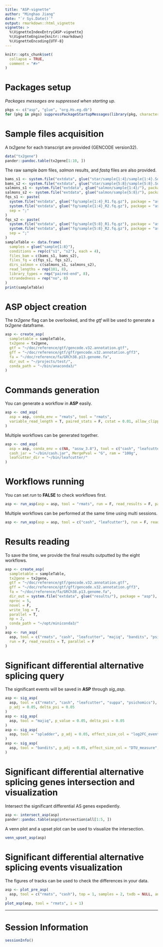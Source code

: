 ```yaml
---
title: "ASP-vignette"
author: "Minghao Jiang"
date: "`r Sys.Date()`"
output: rmarkdown::html_vignette
vignette: >
  %\VignetteIndexEntry{ASP-vignette}
  %\VignetteEngine{knitr::rmarkdown}
  %\VignetteEncoding{UTF-8}
---
```


```r
knitr::opts_chunk$set(
  collapse = TRUE,
  comment = "#>"
)
```

# Packages setup

*Packages messages are suppressed when starting up.*

```r
pkgs <- c("asp", "glue", "org.Hs.eg.db")
for (pkg in pkgs) suppressPackageStartupMessages(library(pkg, character.only = T))
```

# Sample files acquisition

A *tx2gene* for each transcript are provided (GENCODE version32).

```r
data("tx2gene")
pander::pandoc.table(tx2gene[1:10, ])
```

The raw sample *bam* files, *salmon* results, and *fastq* files are also provided.

```r
bams_s1 <- system.file("extdata", glue("star/sample{1:4}/sample{1:4}.SortedByCoord.bam"), package = "asp")
bams_s2 <- system.file("extdata", glue("star/sample{5:8}/sample{5:8}.SortedByCoord.bam"), package = "asp")
salmons_s1 <- system.file("extdata", glue("salmon/sample{1:4}/"), package = "asp")
salmons_s2 <- system.file("extdata", glue("salmon/sample{5:8}/"), package = "asp")
fqs_s1 <- paste(
  system.file("extdata", glue("fq/sample{1:4}_R1.fq.gz"), package = "asp"),
  system.file("extdata", glue("fq/sample{1:4}_R2.fq.gz"), package = "asp"),
  sep = ";"
)
fqs_s2 <- paste(
  system.file("extdata", glue("fq/sample{5:8}_R1.fq.gz"), package = "asp"),
  system.file("extdata", glue("fq/sample{5:8}_R2.fq.gz"), package = "asp"),
  sep = ";"
)
sampleTable <- data.frame(
  samples = glue("sample{1:8}"),
  conditions = rep(c("s1", "s2"), each = 4),
  files_bam = c(bams_s1, bams_s2),
  files_fq = c(fqs_s1, fqs_s2),
  dirs_salmon = c(salmons_s1, salmons_s2),
  read_lengths = rep(101, 8),
  library_types = rep("paired-end", 8),
  strandedness = rep("no", 8)
)
print(sampleTable)
```

# ASP object creation

The *tx2gene* flag can be overlooked, and the *gtf* will be used to generate a *tx2gene* dataframe.

```r
asp <- create_asp(
  sampletable = sampleTable,
  tx2gene = tx2gene,
  gtf = "~/doc/reference/gtf/gencode.v32.annotation.gtf",
  gff = "~/doc/reference/gtf/gff/gencode.v32.annotation.gff3",
  fa = "~/doc/reference/fa/GRCh38.p13.genome.fa",
  dir_out = "~/projects/test/",
  conda_path = "~/bin/anaconda3/"
)
```

# Commands generation

You can generate a workflow in **ASP** easily.

```r
asp <- cmd_asp(
  asp = asp, conda_env = "rmats", tool = "rmats",
  variable_read_length = T, paired_stats = F, cstat = 0.01, allow_clipping = T
)
```

Multiple workflows can be generated together.

```r
asp <- cmd_asp(
  asp = asp, conda_env = c(NA, "assw_3.8"), tool = c("cash", "leafcutter"),
  cash_jar = "~/bin/cash.jar", MergePval = "G", ram = "100g",
  leafcutter_dir = "~/bin/leafcutter/"
)
```

# Workflows running

You can set *run* to **FALSE** to check workflows first.

```r
asp <- run_asp(asp = asp, tool = "rmats", run = F, read_results = F, parallel = F)
```

Multiple workflows can be performed at the same time using multi sessions.

```r
asp <- run_asp(asp = asp, tool = c("cash", "leafcutter"), run = F, read_results = F, parallel = T, block = T)
```

# Results reading

To save the time, we provide the final results outputted by the eight workflows.

```r
asp <- create_asp(
  sampletable = sampleTable,
  tx2gene = tx2gene,
  gtf = "~/doc/reference/gtf/gencode.v32.annotation.gtf",
  gff = "~/doc/reference/gtf/gff/gencode.v32.annotation.gff3",
  fa = "~/doc/reference/fa/GRCh38.p13.genome.fa",
  dir_out = system.file("extdata", glue("results/"), package = "asp"),
  nproc = 5,
  novel = F,
  write_log = T,
  parallel = T,
  np = 2,
  conda_path = "~/opt/miniconda3/"
)
asp <- run_asp(
  asp, tool = c("rmats", "cash", "leafcutter", "majiq", "bandits", "psichomics", "suppa", "spladder"),
  run = F, read_results = T, parallel = F
)
```

# Significant differential alternative splicing query

The significant events will be saved in **ASP** through *sig_asp*.

```r
asp <- sig_asp(
  asp, tool = c("rmats", "cash", "leafcutter", "suppa", "psichomics"),
  p_adj = 0.05, delta_psi = 0.05
)
asp <- sig_asp(
  asp, tool = "majiq", p_value = 0.05, delta_psi = 0.05
)
asp <- sig_asp(
  asp, tool = "spladder", p_adj = 0.05, effect_size_col = "log2FC_event_count", effect_size_threshod = 1
)
asp <- sig_asp(
  asp, tool = "bandits", p_adj = 0.05, effect_size_col = "DTU_measure", effect_size_threshod = 0.1
)
```

# Significant differential alternative splicing genes intersection and visualization

Intersect the significant differential AS genes expediently.

```r
asp <- intersect_asp(asp)
pander::pandoc.table(asp@intersection$all[1:5, ])
```
A venn plot and a upset plot can be used to visualize the intersection.

```r
venn_upset_asp(asp)
```

# Significant differential alternative splicing events visualization

The figures of tracks can be used to check the differences in your data.

```r
asp <- plot_pre_asp(
  asp, tool = c("rmats", "cash"), top = 1, samples = 2, txdb = NULL, annotation_db = org.Hs.eg.db
)
plot_asp(asp, tool = "rmats", i = 1)
```

---

# Session Information

```r
sessionInfo()
```
